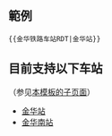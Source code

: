 <noinclude>{{Documentation subpage}}</noinclude>

== 範例 ==

 <nowiki>{{金华铁路车站RDT|金华站}}</nowiki>

== 目前支持以下车站 ==

（参见[[Special:前缀索引/Template:丽水铁路车站RDT|本模板的子页面]]）

* [[Template:金华铁路车站RDT/金华站|金华站]]
* [[Template:金华铁路车站RDT/金华南站|金华南站]]

<includeonly>{{sandbox other||
<!-- 本行下加入模板的分類，跨維基連結加入Wikidata（參見[[Wikipedia:Wikidata]]） -->
[[Category:金华市铁路车站|*]]
[[Category:中国铁路车站RDT|丽]]
}}</includeonly>